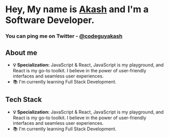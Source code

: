 
# Hey, My name is <a href="https://twitter.com/codeguyakash">Akash</a> and I'm a Software Developer.

### You can ping me on Twitter - <a href="https://twitter.com/codeguyakash">@codeguyakash</a>

## About me

- **💡 Specialization:** JavaScript & React, JavaScript is my playground, and React is my go-to toolkit. I believe in the power of user-friendly interfaces and seamless user experiences.
- 📚 I'm currently learning Full Stack Development.

## Tech Stack
- **💡 Specialization:** JavaScript & React, JavaScript is my playground, and React is my go-to toolkit. I believe in the power of user-friendly interfaces and seamless user experiences.
- 📚 I'm currently learning Full Stack Development.






